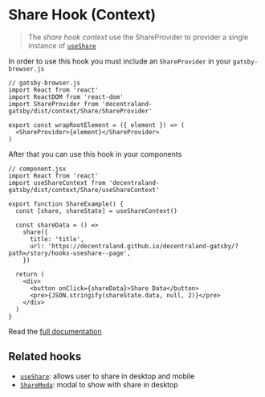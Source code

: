 
<Meta title="Context/Share/useShareContext" />

# Share Hook (Context)

> The _share hook context_ use the ShareProvider to provider a single instance of [`useShare`](./?path=/story/hooks-useauth--page)

In order to use this hook you must include an `ShareProvider` in your `gatsby-browser.js`

```tsx dark=true
// gatsby-browser.js
import React from 'react'
import ReactDOM from 'react-dom'
import ShareProvider from 'decentraland-gatsby/dist/context/Share/ShareProvider'

export const wrapRootElement = ({ element }) => (
  <ShareProvider>{element}</ShareProvider>
)
```

After that you can use this hook in your components

```tsx dark=true
// component.jsx
import React from 'react'
import useShareContext from 'decentraland-gatsby/dist/context/Share/useShareContext'

export function ShareExample() {
  const [share, shareState] = useShareContext()

  const shareData = () =>
    share({
      title: 'title',
      url: 'https://decentraland.github.io/decentraland-gatsby/?path=/story/hooks-useshare--page',
    })

  return (
    <div>
      <button onClick={shareData}>Share Data</button>
      <pre>{JSON.stringify(shareState.data, null, 2)}</pre>
    </div>
  )
}
```

Read the [full documentation](./?path=/story/hooks-useshare--page)

## Related hooks

- [`useShare`](./?path=/story/hooks-useshare--page): allows user to share in desktop and mobile
- [`ShareModa`](./?path=/story/components-modal-sharemodal--share-url): modal to show with share in desktop

